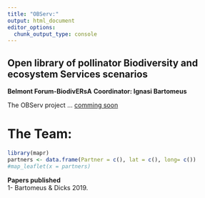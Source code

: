 ```yaml
---
title: "OBServ:"
output: html_document
editor_options: 
  chunk_output_type: console
---
```


## Open library of pollinator Biodiversity and ecosystem Services scenarios  
**Belmont Forum-BiodivERsA** 
**Coordinator: Ignasi Bartomeus**

The OBServ project ...  [comming soon]()

# The Team:

```r
library(mapr)
partners <- data.frame(Partner = c(), lat = c(), long= c())
#map_leaflet(x = partners)
```

**Papers published**  
1- Bartomeus & Dicks 2019. 
